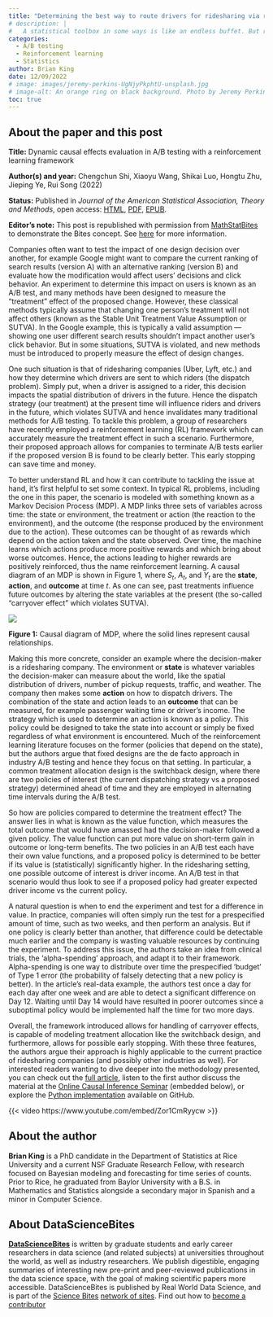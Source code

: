```yaml
---
title: "Determining the best way to route drivers for ridesharing via reinforcement learning"
# description: |
#   A statistical toolbox in some ways is like an endless buffet. But researchers inevitably must face this daunting question: what method do you choose and why? Annie Xie summarises a new paper that seeks to address this issue.
categories:
  - A/B testing
  - Reinforcement learning
  - Statistics
author: Brian King
date: 12/09/2022
# image: images/jeremy-perkins-UgNjyPkphtU-unsplash.jpg
# image-alt: An orange ring on black background. Photo by Jeremy Perkins on Unsplash.
toc: true
---
```

:::{.callout-note collapse="false"}
## About the paper and this post

**Title:** Dynamic causal effects evaluation in A/B testing with a reinforcement learning framework

**Author(s) and year:** Chengchun Shi, Xiaoyu Wang, Shikai Luo, Hongtu Zhu, Jieping Ye, Rui Song (2022)

**Status:** Published in *Journal of the American Statistical Association, Theory and Methods*, open access: [HTML](https://www.tandfonline.com/doi/full/10.1080/01621459.2022.2027776), [PDF](https://www.tandfonline.com/doi/epdf/10.1080/01621459.2022.2027776?needAccess=true&role=button), [EPUB](https://www.tandfonline.com/doi/epub/10.1080/01621459.2022.2027776?needAccess=true&role=button). 

**Editor's note:** This post is republished with permission from [MathStatBites](https://mathstatbites.org/determining-the-best-way-to-route-drivers-for-ridesharing-via-reinforcement-learning/) to demonstrate the Bites concept. See [here](ridesharing.qmd#about-datasciencebites) for more information.
:::

Companies often want to test the impact of one design decision over another, for example Google might want to compare the current ranking of search results (version A) with an alternative ranking (version B) and evaluate how the modification would affect users’ decisions and click behavior. An experiment to determine this impact on users is known as an A/B test, and many methods have been designed to measure the "treatment" effect of the proposed change.  However, these classical methods typically assume that changing one person’s treatment will not affect others (known as the Stable Unit Treatment Value Assumption or SUTVA). In the Google example, this is typically a valid assumption — showing one user different search results shouldn’t impact another user’s click behavior. But in some situations, SUTVA is violated, and new methods must be introduced to properly measure the effect of design changes. 

One such situation is that of ridesharing companies (Uber, Lyft, etc.) and how they determine which drivers are sent to which riders (the dispatch problem). Simply put, when a driver is assigned to a rider, this decision impacts the spatial distribution of drivers in the future. Hence the dispatch strategy (our treatment) at the present time will influence riders and drivers in the future, which violates SUTVA and hence invalidates many traditional methods for A/B testing. To tackle this problem, a group of researchers have recently employed a reinforcement learning (RL) framework which can accurately measure the treatment effect in such a scenario. Furthermore, their proposed approach allows for companies to terminate A/B tests earlier if the proposed version B is found to be clearly better. This early stopping can save time and money.

To better understand RL and how it can contribute to tackling the issue at hand, it’s first helpful to set some context.  In typical RL problems, including the one in this paper, the scenario is modeled with something known as a Markov Decision Process (MDP). A MDP links three sets of variables across time: the state or environment, the treatment or action (the reaction to the environment), and the outcome (the response produced by the environment due to the action). These outcomes can be thought of as rewards which depend on the action taken and the state observed. Over time, the machine learns which actions produce more positive rewards and which bring about worse outcomes. Hence, the actions leading to higher rewards are positively reinforced, thus the name reinforcement learning. A causal diagram of an MDP is shown in Figure 1, where *S*~*t*~, *A*~*t*~, and *Y*~*t*~ are the **state**, **action**, and **outcome** at time *t*. As one can see, past treatments influence future outcomes by altering the state variables at the present (the so-called “carryover effect” which violates SUTVA).

::: {.column-page}
![](images/ridesharing-fig1.png){fig-alt="A causal diagram of a Markov Decision Process is shown in this figure. Green circles represent states, with arrows leading to red diamonds and blue squares representing, respectively, actions and outcomes. Actions are linked to new states by arrows, and prior states are linked to new states by curved arrows. This illustration conveys how past treatments influence future outcomes by altering the state variables at the present (the so-called “carryover effect” which violates the stable unit treatment value assumption)."}
:::
::: {.column-margin}
**Figure 1:** Causal diagram of MDP, where the solid lines represent causal relationships.
:::

Making this more concrete, consider an example where the decision-maker is a ridesharing company.  The environment or **state** is whatever variables the decision-maker can measure about the world, like the spatial distribution of drivers, number of pickup requests, traffic, and weather. The company then makes some **action** on how to dispatch drivers. The combination of the state and action leads to an **outcome** that can be measured, for example passenger waiting time or driver’s income. The strategy which is used to determine an action is known as a policy. This policy could be designed to take the state into account or simply be fixed regardless of what environment is encountered. Much of the reinforcement learning literature focuses on the former (policies that depend on the state), but the authors argue that fixed designs are the de facto approach in industry A/B testing and hence they focus on that setting. In particular, a common treatment allocation design is the switchback design, where there are two policies of interest (the current dispatching strategy vs a proposed strategy) determined ahead of time and they are employed in alternating time intervals during the A/B test.

So how are policies compared to determine the treatment effect? The answer lies in what is known as the value function, which measures the total outcome that would have amassed had the decision-maker followed a given policy. The value function can put more value on short-term gain in outcome or long-term benefits. The two policies in an A/B test each have their own value functions, and a proposed policy is determined to be better if its value is (statistically) significantly higher. In the ridesharing setting, one possible outcome of interest is driver income. An A/B test in that scenario would thus look to see if a proposed policy had greater expected driver income vs the current policy.

A natural question is when to end the experiment and test for a difference in value. In practice, companies will often simply run the test for a prespecified amount of time, such as two weeks, and then perform an analysis. But if one policy is clearly better than another, that difference could be detectable much earlier and the company is wasting valuable resources by continuing the experiment. To address this issue, the authors take an idea from clinical trials, the ‘alpha-spending’ approach, and adapt it to their framework. Alpha-spending is one way to distribute over time the prespecified ‘budget’ of Type 1 error (the probability of falsely detecting that a new policy is better). In the article’s real-data example, the authors test once a day for each day after one week and are able to detect a significant difference on Day 12. Waiting until Day 14 would have resulted in poorer outcomes since a suboptimal policy would be implemented half the time for two more days.

Overall, the framework introduced allows for handling of carryover effects, is capable of modeling treatment allocation like the switchback design, and furthermore, allows for possible early stopping. With these three features, the authors argue their approach is highly applicable to the current practice of ridesharing companies (and possibly other industries as well). For interested readers wanting to dive deeper into the methodology presented, you can check out the [full article](https://www.tandfonline.com/doi/full/10.1080/01621459.2022.2027776), listen to the first author discuss the material at the [Online Causal Inference Seminar](https://www.youtube.com/watch?v=Zor1CmRyycw) (embedded below), or explore the [Python implementation](https://github.com/callmespring/CausalRL) available on GitHub.

{{< video https://www.youtube.com/embed/Zor1CmRyycw >}}

## About the author
**Brian King** is a PhD candidate in the Department of Statistics at Rice University and a current NSF Graduate Research Fellow, with research focused on Bayesian modeling and forecasting for time series of counts. Prior to Rice, he graduated from Baylor University with a B.S. in Mathematics and Statistics alongside a secondary major in Spanish and a minor in Computer Science.

## About DataScienceBites
[**DataScienceBites**](/news-and-views/datasciencebites/index.qmd) is written by graduate students and early career researchers in data science (and related subjects) at universities throughout the world, as well as industry researchers. We publish digestible, engaging summaries of interesting new pre-print and peer-reviewed publications in the data science space, with the goal of making scientific papers more accessible. DataScienceBites is published by Real World Data Science, and is part of the [Science Bites](https://sciencebites.org/) [network of sites](https://sciencebites.org/sciencebites-sites-galaxy/). Find out how to [become a contributor](/contributor-docs/call-for-contributions.qmd)